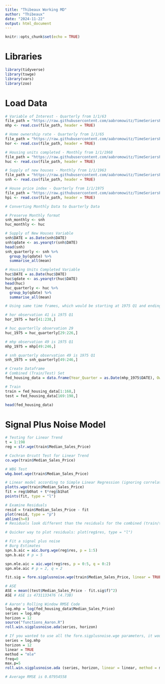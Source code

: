```yaml
---
title: "Thibeaux Working MD"
author: "Thibeaux"
date: "2024-11-22"
output: html_document
---
```


```r
knitr::opts_chunk$set(echo = TRUE)
```

# Libraries

```r
library(tidyverse)
library(tswge)
library(vars)
library(zoo)
```
# Load Data
```r

# Variable of Interest - Quarterly from 1/1/63
file_path = "https://raw.githubusercontent.com/aabromowitz/TimeSeriersProject/refs/heads/main/MSPUS.csv"
mhp <- read.csv(file_path, header = TRUE)

# Home ownership rate - Quarterly from 1/1/65
file_path = "https://raw.githubusercontent.com/aabromowitz/TimeSeriersProject/refs/heads/main/RHORUSQ156N.csv"
hor <- read.csv(file_path, header = TRUE)

# Housing units completed - Monthly from 1/1/1968
file_path = "https://raw.githubusercontent.com/aabromowitz/TimeSeriersProject/refs/heads/main/COMPUTSA.csv"
huc <- read.csv(file_path, header = TRUE)

# Supply of new houses - Monthly from 1/1/1963
file_path = "https://raw.githubusercontent.com/aabromowitz/TimeSeriersProject/refs/heads/main/MSACSR.csv"
snh <- read.csv(file_path, header = TRUE)

# House price index - Quarterly from 1/1/1975
file_path = "https://raw.githubusercontent.com/aabromowitz/TimeSeriersProject/refs/heads/main/USSTHPI.csv"
hpi <- read.csv(file_path, header = TRUE)

# Converting Monthly Data to Quarterly Data

# Preserve Monthly format
snh_monthly <- snh
huc_monthly <- huc

# Supply of New Houses Variable 
snh$DATE = as.Date(snh$DATE)
snh$qdate <- as.yearqtr(snh$DATE)
head(snh)
snh_quarterly <- snh %>%
  group_by(qdate) %>%
  summarise_all(mean)

# Housing Units Completed Variable
huc$DATE = as.Date(huc$DATE)
huc$qdate <- as.yearqtr(huc$DATE)
head(huc)
huc_quarterly <- huc %>%
  group_by(qdate) %>%
  summarise_all(mean)

# Using same time frames, which would be starting at 1975 Q1 and ending at 2024 Q2 (due to hpi data)

# hor observation 41 is 1975 Q1
hor_1975 = hor[41:238,]

# huc_quarterlly observation 29
huc_1975 = huc_quarterly[29:226,]

# mhp observation 49 is 1975 Q1
mhp_1975 = mhp[49:246,]

# snh_quarterly observation 49 is 1975 Q1
snh_1975 = snh_quarterly[49:246,]

# Create Dataframe
# Combined (Train/Test) Set
fed_housing_data = data.frame(Year_Quarter = as.Date(mhp_1975$DATE), Ownership_Rate = hor_1975$RHORUSQ156N, Housing_Units_Completed = huc_1975$COMPUTSA, Supply_New_Houses = snh_1975$MSACSR, Housing_Price_Index = hpi$USSTHPI, Median_Sales_Price = mhp_1975$MSPUS)

# Train
train = fed_housing_data[1:168,]
test = fed_housing_data[169:198,]

head(fed_housing_data)
```

# Signal Plus Noise Model

```r
# Testing for Linear Trend
t = 1:198
reg = slr.wge(train$Median_Sales_Price)

# Cochran Orcutt Test for Linear Trend
co.wge(train$Median_Sales_Price)

# WBG Test
wbg.boot.wge(train$Median_Sales_Price)

# Linear model according to Simple Linear Regression (ignoring correlated errors)
plotts.wge(train$Median_Sales_Price)
fit = reg$b0hat + t*reg$b1hat
points(fit, type = "l")

# Examine Residuals
resid = train$Median_Sales_Price - fit
plot(resid, type = "p")
abline(h=0)
# Residuals look different than the residuals for the combined (train/test) set.

# Quicker way to plot residuals: plot(reg$res, type = "l")

# Fit a signal plus noise
# Burg Estimates
spn.b.aic = aic.burg.wge(reg$res, p = 1:5)
spn.b.aic # p = 5

spn.mle.aic = aic.wge(reg$res, p = 0:5, q = 0:2)
spn.mle.aic # p = 2, q = 2

fit.sig = fore.sigplusnoise.wge(train$Median_Sales_Price, linear = TRUE, n.ahead = 30)

# ASE
ASE = mean((test$Median_Sales_Price - fit.sig$f)^2)
ASE # ASE is 4731133476 (4.73B)

# Aaron's Rolling Window RMSE Code
log.mhp = log(fed_housing_data$Median_Sales_Price)
series = log.mhp
horizon = 12
source("functions_Aaron.R")
roll.win.sigplusnoise.ada(series, horizon)

# If you wanted to use all the fore.sigplusnoise.wge parameters, it would look something like this:
series = log.mhp
horizon = 12
linear = TRUE
method = "mle"
freq=0
max.p=5
roll.win.sigplusnoise.ada (series, horizon, linear = linear, method = method, freq=freq, max.p=max.p)

# Average RMSE is 0.07954558

```